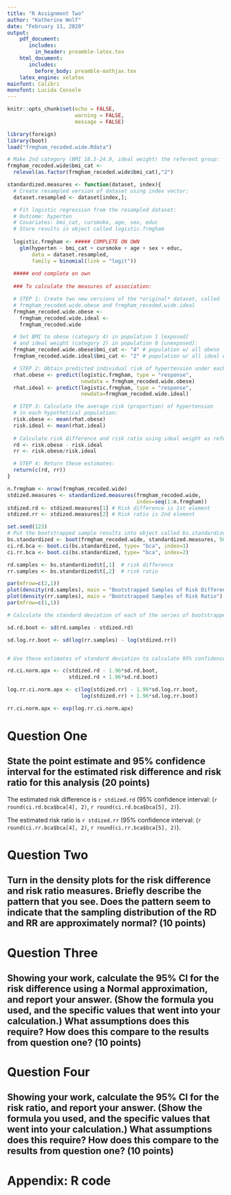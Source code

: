 ```yaml
---
title: "R Assignment Two"
author: "Katherine Wolf"
date: "February 11, 2020"
output:
    pdf_document:
       includes:
         in_header: preamble-latex.tex
    html_document:
       includes:
         before_body: preamble-mathjax.tex
    latex_engine: xelatex
mainfont: Calibri
monofont: Lucida Console
---
```


```r

knitr::opts_chunk$set(echo = FALSE, 
                      warning = FALSE, 
                      message = FALSE)

```


```r

library(foreign)
library(boot)
load("frmgham_recoded.wide.Rdata")

```


```r

# Make 2nd category (BMI 18.5-24.9, ideal weight) the referent group:
frmgham_recoded.wide$bmi_cat <- 
  relevel(as.factor(frmgham_recoded.wide$bmi_cat),"2")

```


```r

standardized.measures <- function(dataset, index){
  # Create resampled version of dataset using index vector:
  dataset.resampled <- dataset[index,];

  # Fit logistic regression from the resampled dataset:
  # Outcome: hyperten
  # Covariates: bmi_cat, cursmoke, age, sex, educ
  # Store results in object called logistic.frmgham
  
  logistic.frmgham <- ##### COMPLETE ON OWN 
    glm(hyperten ~ bmi_cat + cursmoke + age + sex + educ,
        data = dataset.resampled, 
        family = binomial(link = "logit"))
  
  ##### end complete on own
  
  ### To calculate the measures of association:

  # STEP 1: Create two new versions of the *original* dataset, called
  # frmgham_recoded.wide.obese and frmgham_recoded.wide.ideal
  frmgham_recoded.wide.obese <- 
    frmgham_recoded.wide.ideal <- 
    frmgham_recoded.wide

  # Set BMI to obese (category 4) in population 1 [exposed]
  # and ideal weight (category 2) in population 0 [unexposed]:
  frmgham_recoded.wide.obese$bmi_cat <- "4" # population w/ all obese
  frmgham_recoded.wide.ideal$bmi_cat <- "2" # population w/ all ideal weight

  # STEP 2: Obtain predicted individual risk of hypertension under each new dataset:
  rhat.obese <- predict(logistic.frmgham, type = "response",
                        newdata = frmgham_recoded.wide.obese)
  rhat.ideal <- predict(logistic.frmgham, type = "response",
                        newdata=frmgham_recoded.wide.ideal)

  # STEP 3: Calculate the average risk (proportion) of hypertension
  # in each hypothetical population:
  risk.obese <- mean(rhat.obese)
  risk.ideal <- mean(rhat.ideal)
  
  # Calculate risk difference and risk ratio using ideal weight as reference:
  rd <- risk.obese - risk.ideal
  rr <- risk.obese/risk.ideal

  # STEP 4: Return these estimates:
  return(c(rd, rr))
}

```




```r

n.frmgham <- nrow(frmgham_recoded.wide)
stdized.measures <- standardized.measures(frmgham_recoded.wide, 
                                          index=seq(1:n.frmgham))
stdized.rd <- stdized.measures[1] # Risk difference is 1st element
stdized.rr <- stdized.measures[2] # Risk ratio is 2nd element

```



```r

set.seed(123)
# Put the bootstrapped sample results into object called bs.standardized
bs.standardized <- boot(frmgham_recoded.wide, standardized.measures, 5000)
ci.rd.bca <- boot.ci(bs.standardized, type= "bca", index=1)
ci.rr.bca <- boot.ci(bs.standardized, type= "bca", index=2)


```


```r

rd.samples <- bs.standardized$t[,1]  # risk difference
rr.samples <- bs.standardized$t[,2]  # risk ratio

par(mfrow=c(2,1))
plot(density(rd.samples), main = "Bootstrapped Samples of Risk Difference")
plot(density(rr.samples), main = "Bootstrapped Samples of Risk Ratio")
par(mfrow=c(1,1))

```


```r

# Calculate the standard deviation of each of the series of bootstrapped samples obtained in the above code chunk (use the log-scale for the relative measure). Calculate these centered on the original point estimate (not the sample means).

sd.rd.boot <- sd(rd.samples - stdized.rd)

sd.log.rr.boot <- sd(log(rr.samples) - log(stdized.rr))


# Use these estimates of standard deviation to calculate 95% confidence intervals for the RD and RR using a Normal approximation approach (see slide 12 from lecture notes). (Hint: make sure to do the CI calculation for the RR on the log scale and transform back to ratio scale.)

rd.ci.norm.apx <- c(stdized.rd - 1.96*sd.rd.boot, 
                    stdized.rd + 1.96*sd.rd.boot)

log.rr.ci.norm.apx <- c(log(stdized.rr) - 1.96*sd.log.rr.boot, 
                        log(stdized.rr) + 1.96*sd.log.rr.boot)

rr.ci.norm.apx <- exp(log.rr.ci.norm.apx)

```

# Question One

## State the point estimate and 95% confidence interval for the estimated risk difference and risk ratio for this analysis (20 points)

The estimated risk difference is `r stdized.rd` (95% confidence interval: (`r round(ci.rd.bca$bca[4], 2)`, `r round(ci.rd.bca$bca[5], 2)`).

The estimated risk ratio is `r stdized.rr` (95% confidence interval: (`r round(ci.rr.bca$bca[4], 2)`, `r round(ci.rr.bca$bca[5], 2)`).

# Question Two

## Turn in the density plots for the risk difference and risk ratio measures. Briefly describe the pattern that you see. Does the pattern seem to indicate that the sampling distribution of the RD and RR are approximately normal? (10 points)

# Question Three

## Showing your work, calculate the 95% CI for the risk difference using a Normal approximation, and report your answer. (Show the formula you used, and the specific values that went into your calculation.) What assumptions does this require? How does this compare to the results from question one? (10 points)

# Question Four

## Showing your work, calculate the 95% CI for the risk ratio, and report your answer. (Show the formula you used, and the specific values that went into your calculation.) What assumptions does this require? How does this compare to the results from question one? (10 points)

# Appendix: R code

```r

```

